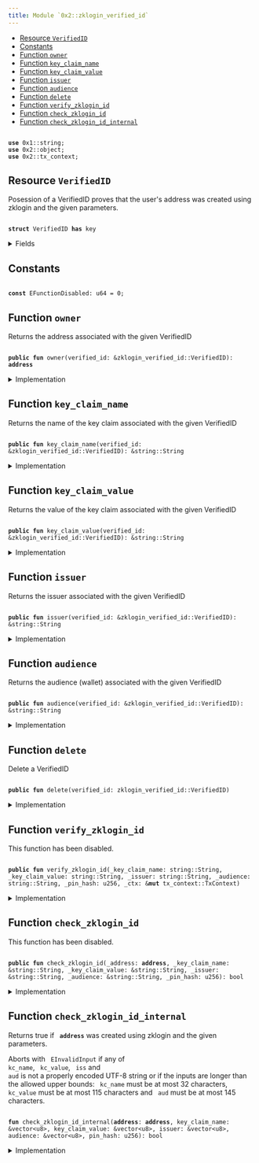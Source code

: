 ```yaml
---
title: Module `0x2::zklogin_verified_id`
---
```




-  [Resource `VerifiedID`](#0x2_zklogin_verified_id_VerifiedID)
-  [Constants](#@Constants_0)
-  [Function `owner`](#0x2_zklogin_verified_id_owner)
-  [Function `key_claim_name`](#0x2_zklogin_verified_id_key_claim_name)
-  [Function `key_claim_value`](#0x2_zklogin_verified_id_key_claim_value)
-  [Function `issuer`](#0x2_zklogin_verified_id_issuer)
-  [Function `audience`](#0x2_zklogin_verified_id_audience)
-  [Function `delete`](#0x2_zklogin_verified_id_delete)
-  [Function `verify_zklogin_id`](#0x2_zklogin_verified_id_verify_zklogin_id)
-  [Function `check_zklogin_id`](#0x2_zklogin_verified_id_check_zklogin_id)
-  [Function `check_zklogin_id_internal`](#0x2_zklogin_verified_id_check_zklogin_id_internal)


<pre><code>
<b>use</b> <Link href="../move-stdlib/string#0x1_string">0x1::string</Link>;
<b>use</b> <Link href="object#0x2_object">0x2::object</Link>;
<b>use</b> <Link href="tx_context#0x2_tx_context">0x2::tx_context</Link>;
</code></pre>



<Link id="0x2_zklogin_verified_id_VerifiedID"></Link>

## Resource `VerifiedID`

Posession of a VerifiedID proves that the user's address was created using zklogin and the given parameters.


<pre><code>
<b>struct</b> <Link href="zklogin_verified_id#0x2_zklogin_verified_id_VerifiedID">VerifiedID</Link> <b>has</b> key
</code></pre>



<details>
<summary>Fields</summary>


<dl>
<dt>
<code>
id: <Link href="object#0x2_object_UID">object::UID</Link></code>
</dt>
<dd>
 The ID of this VerifiedID
</dd>
<dt>
<code>
owner: <b>address</b></code>
</dt>
<dd>
 The address this VerifiedID is associated with
</dd>
<dt>
<code>
key_claim_name: <Link href="../move-stdlib/string#0x1_string_String">string::String</Link></code>
</dt>
<dd>
 The name of the key claim
</dd>
<dt>
<code>
key_claim_value: <Link href="../move-stdlib/string#0x1_string_String">string::String</Link></code>
</dt>
<dd>
 The value of the key claim
</dd>
<dt>
<code>
issuer: <Link href="../move-stdlib/string#0x1_string_String">string::String</Link></code>
</dt>
<dd>
 The issuer
</dd>
<dt>
<code>
audience: <Link href="../move-stdlib/string#0x1_string_String">string::String</Link></code>
</dt>
<dd>
 The audience (wallet)
</dd>
</dl>


</details>

<Link id="@Constants_0"></Link>

## Constants


<Link id="0x2_zklogin_verified_id_EFunctionDisabled"></Link>



<pre><code>
<b>const</b> <Link href="zklogin_verified_id#0x2_zklogin_verified_id_EFunctionDisabled">EFunctionDisabled</Link>: u64 = 0;
</code></pre>



<Link id="0x2_zklogin_verified_id_owner"></Link>

## Function `owner`

Returns the address associated with the given VerifiedID


<pre><code>
<b>public</b> <b>fun</b> <Link href="zklogin_verified_id#0x2_zklogin_verified_id_owner">owner</Link>(verified_id: &<Link href="zklogin_verified_id#0x2_zklogin_verified_id_VerifiedID">zklogin_verified_id::VerifiedID</Link>): <b>address</b>
</code></pre>



<details>
<summary>Implementation</summary>


<pre><code>
<b>public</b> <b>fun</b> <Link href="zklogin_verified_id#0x2_zklogin_verified_id_owner">owner</Link>(verified_id: &<Link href="zklogin_verified_id#0x2_zklogin_verified_id_VerifiedID">VerifiedID</Link>): <b>address</b> \{
    verified_id.owner
}
</code></pre>



</details>

<Link id="0x2_zklogin_verified_id_key_claim_name"></Link>

## Function `key_claim_name`

Returns the name of the key claim associated with the given VerifiedID


<pre><code>
<b>public</b> <b>fun</b> <Link href="zklogin_verified_id#0x2_zklogin_verified_id_key_claim_name">key_claim_name</Link>(verified_id: &<Link href="zklogin_verified_id#0x2_zklogin_verified_id_VerifiedID">zklogin_verified_id::VerifiedID</Link>): &<Link href="../move-stdlib/string#0x1_string_String">string::String</Link>
</code></pre>



<details>
<summary>Implementation</summary>


<pre><code>
<b>public</b> <b>fun</b> <Link href="zklogin_verified_id#0x2_zklogin_verified_id_key_claim_name">key_claim_name</Link>(verified_id: &<Link href="zklogin_verified_id#0x2_zklogin_verified_id_VerifiedID">VerifiedID</Link>): &String \{
    &verified_id.key_claim_name
}
</code></pre>



</details>

<Link id="0x2_zklogin_verified_id_key_claim_value"></Link>

## Function `key_claim_value`

Returns the value of the key claim associated with the given VerifiedID


<pre><code>
<b>public</b> <b>fun</b> <Link href="zklogin_verified_id#0x2_zklogin_verified_id_key_claim_value">key_claim_value</Link>(verified_id: &<Link href="zklogin_verified_id#0x2_zklogin_verified_id_VerifiedID">zklogin_verified_id::VerifiedID</Link>): &<Link href="../move-stdlib/string#0x1_string_String">string::String</Link>
</code></pre>



<details>
<summary>Implementation</summary>


<pre><code>
<b>public</b> <b>fun</b> <Link href="zklogin_verified_id#0x2_zklogin_verified_id_key_claim_value">key_claim_value</Link>(verified_id: &<Link href="zklogin_verified_id#0x2_zklogin_verified_id_VerifiedID">VerifiedID</Link>): &String \{
    &verified_id.key_claim_value
}
</code></pre>



</details>

<Link id="0x2_zklogin_verified_id_issuer"></Link>

## Function `issuer`

Returns the issuer associated with the given VerifiedID


<pre><code>
<b>public</b> <b>fun</b> <Link href="zklogin_verified_id#0x2_zklogin_verified_id_issuer">issuer</Link>(verified_id: &<Link href="zklogin_verified_id#0x2_zklogin_verified_id_VerifiedID">zklogin_verified_id::VerifiedID</Link>): &<Link href="../move-stdlib/string#0x1_string_String">string::String</Link>
</code></pre>



<details>
<summary>Implementation</summary>


<pre><code>
<b>public</b> <b>fun</b> <Link href="zklogin_verified_id#0x2_zklogin_verified_id_issuer">issuer</Link>(verified_id: &<Link href="zklogin_verified_id#0x2_zklogin_verified_id_VerifiedID">VerifiedID</Link>): &String \{
    &verified_id.issuer
}
</code></pre>



</details>

<Link id="0x2_zklogin_verified_id_audience"></Link>

## Function `audience`

Returns the audience (wallet) associated with the given VerifiedID


<pre><code>
<b>public</b> <b>fun</b> <Link href="zklogin_verified_id#0x2_zklogin_verified_id_audience">audience</Link>(verified_id: &<Link href="zklogin_verified_id#0x2_zklogin_verified_id_VerifiedID">zklogin_verified_id::VerifiedID</Link>): &<Link href="../move-stdlib/string#0x1_string_String">string::String</Link>
</code></pre>



<details>
<summary>Implementation</summary>


<pre><code>
<b>public</b> <b>fun</b> <Link href="zklogin_verified_id#0x2_zklogin_verified_id_audience">audience</Link>(verified_id: &<Link href="zklogin_verified_id#0x2_zklogin_verified_id_VerifiedID">VerifiedID</Link>): &String \{
    &verified_id.audience
}
</code></pre>



</details>

<Link id="0x2_zklogin_verified_id_delete"></Link>

## Function `delete`

Delete a VerifiedID


<pre><code>
<b>public</b> <b>fun</b> <Link href="zklogin_verified_id#0x2_zklogin_verified_id_delete">delete</Link>(verified_id: <Link href="zklogin_verified_id#0x2_zklogin_verified_id_VerifiedID">zklogin_verified_id::VerifiedID</Link>)
</code></pre>



<details>
<summary>Implementation</summary>


<pre><code>
<b>public</b> <b>fun</b> <Link href="zklogin_verified_id#0x2_zklogin_verified_id_delete">delete</Link>(verified_id: <Link href="zklogin_verified_id#0x2_zklogin_verified_id_VerifiedID">VerifiedID</Link>) \{
    <b>let</b> <Link href="zklogin_verified_id#0x2_zklogin_verified_id_VerifiedID">VerifiedID</Link> \{ id, owner: _, key_claim_name: _, key_claim_value: _, issuer: _, audience: _ } = verified_id;
    id.<Link href="zklogin_verified_id#0x2_zklogin_verified_id_delete">delete</Link>();
}
</code></pre>



</details>

<Link id="0x2_zklogin_verified_id_verify_zklogin_id"></Link>

## Function `verify_zklogin_id`

This function has been disabled.


<pre><code>
<b>public</b> <b>fun</b> <Link href="zklogin_verified_id#0x2_zklogin_verified_id_verify_zklogin_id">verify_zklogin_id</Link>(_key_claim_name: <Link href="../move-stdlib/string#0x1_string_String">string::String</Link>, _key_claim_value: <Link href="../move-stdlib/string#0x1_string_String">string::String</Link>, _issuer: <Link href="../move-stdlib/string#0x1_string_String">string::String</Link>, _audience: <Link href="../move-stdlib/string#0x1_string_String">string::String</Link>, _pin_hash: u256, _ctx: &<b>mut</b> <Link href="tx_context#0x2_tx_context_TxContext">tx_context::TxContext</Link>)
</code></pre>



<details>
<summary>Implementation</summary>


<pre><code>
<b>public</b> <b>fun</b> <Link href="zklogin_verified_id#0x2_zklogin_verified_id_verify_zklogin_id">verify_zklogin_id</Link>(
    _key_claim_name: String,
    _key_claim_value: String,
    _issuer: String,
    _audience: String,
    _pin_hash: u256,
    _ctx: &<b>mut</b> TxContext,
) \{
    <b>assert</b>!(<b>false</b>, <Link href="zklogin_verified_id#0x2_zklogin_verified_id_EFunctionDisabled">EFunctionDisabled</Link>);
}
</code></pre>



</details>

<Link id="0x2_zklogin_verified_id_check_zklogin_id"></Link>

## Function `check_zklogin_id`

This function has been disabled.


<pre><code>
<b>public</b> <b>fun</b> <Link href="zklogin_verified_id#0x2_zklogin_verified_id_check_zklogin_id">check_zklogin_id</Link>(_address: <b>address</b>, _key_claim_name: &<Link href="../move-stdlib/string#0x1_string_String">string::String</Link>, _key_claim_value: &<Link href="../move-stdlib/string#0x1_string_String">string::String</Link>, _issuer: &<Link href="../move-stdlib/string#0x1_string_String">string::String</Link>, _audience: &<Link href="../move-stdlib/string#0x1_string_String">string::String</Link>, _pin_hash: u256): bool
</code></pre>



<details>
<summary>Implementation</summary>


<pre><code>
<b>public</b> <b>fun</b> <Link href="zklogin_verified_id#0x2_zklogin_verified_id_check_zklogin_id">check_zklogin_id</Link>(
    _address: <b>address</b>,
    _key_claim_name: &String,
    _key_claim_value: &String,
    _issuer: &String,
    _audience: &String,
    _pin_hash: u256
): bool \{
    <b>assert</b>!(<b>false</b>, <Link href="zklogin_verified_id#0x2_zklogin_verified_id_EFunctionDisabled">EFunctionDisabled</Link>);
    <b>false</b>
}
</code></pre>



</details>

<Link id="0x2_zklogin_verified_id_check_zklogin_id_internal"></Link>

## Function `check_zklogin_id_internal`

Returns true if <code>
<b>address</b></code> was created using zklogin and the given parameters.

Aborts with <code>
EInvalidInput</code> if any of <code>
kc_name</code>, <code>
kc_value</code>, <code>
iss</code> and <code>
aud</code> is not a properly encoded UTF-8
string or if the inputs are longer than the allowed upper bounds: <code>
kc_name</code> must be at most 32 characters,
<code>
kc_value</code> must be at most 115 characters and <code>
aud</code> must be at most 145 characters.


<pre><code>
<b>fun</b> <Link href="zklogin_verified_id#0x2_zklogin_verified_id_check_zklogin_id_internal">check_zklogin_id_internal</Link>(<b>address</b>: <b>address</b>, key_claim_name: &<Link href="../move-stdlib/vector#0x1_vector">vector</Link>&lt;u8&gt;, key_claim_value: &<Link href="../move-stdlib/vector#0x1_vector">vector</Link>&lt;u8&gt;, issuer: &<Link href="../move-stdlib/vector#0x1_vector">vector</Link>&lt;u8&gt;, audience: &<Link href="../move-stdlib/vector#0x1_vector">vector</Link>&lt;u8&gt;, pin_hash: u256): bool
</code></pre>



<details>
<summary>Implementation</summary>


<pre><code>
<b>native</b> <b>fun</b> <Link href="zklogin_verified_id#0x2_zklogin_verified_id_check_zklogin_id_internal">check_zklogin_id_internal</Link>(
    <b>address</b>: <b>address</b>,
    key_claim_name: &<Link href="../move-stdlib/vector#0x1_vector">vector</Link>&lt;u8&gt;,
    key_claim_value: &<Link href="../move-stdlib/vector#0x1_vector">vector</Link>&lt;u8&gt;,
    issuer: &<Link href="../move-stdlib/vector#0x1_vector">vector</Link>&lt;u8&gt;,
    audience: &<Link href="../move-stdlib/vector#0x1_vector">vector</Link>&lt;u8&gt;,
    pin_hash: u256
): bool;
</code></pre>



</details>
